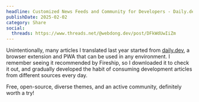 ```yaml
---
headline: Customized News Feeds and Community for Developers - Daily.dev
publishDate: 2025-02-02
category: Share
social:
  threads: https://www.threads.net/@webdong.dev/post/DFkWdUwIiZm
---
```


Unintentionally, many articles I translated last year started from [daily.dev](https://daily.dev/), a browser extension and PWA that can be used in any environment. I remember seeing it recommended by Fireship, so I downloaded it to check it out, and gradually developed the habit of consuming development articles from different sources every day.

Free, open-source, diverse themes, and an active community, definitely worth a try!
